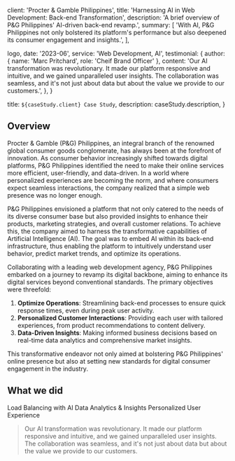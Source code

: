 
  client: 'Procter & Gamble Philippines',
  title: 'Harnessing AI in Web Development: Back-end Transformation',
  description:
    'A brief overview of P&G Philippines\' AI-driven back-end revamp.',
  summary: [
    'With AI, P&G Philippines not only bolstered its platform\'s performance but also deepened its consumer engagement and insights.',
 ],
 
 logo,
  date: '2023-06',
  service: 'Web Development, AI',
  testimonial: {
    author: { name: 'Marc Pritchard', role: 'Cheif Brand Officer' },
    content:
      'Our AI transformation was revolutionary. It made our platform responsive and intuitive, and we gained unparalleled user insights. The collaboration was seamless, and it\'s not just about data but about the value we provide to our customers.',
  },
}

  title: `${caseStudy.client} Case Study`,
  description: caseStudy.description,
}

## Overview


Procter & Gamble (P&G) Philippines, an integral branch of the renowned global consumer goods conglomerate, has always been at the forefront of innovation. As consumer behavior increasingly shifted towards digital platforms, P&G Philippines identified the need to make their online services more efficient, user-friendly, and data-driven. In a world where personalized experiences are becoming the norm, and where consumers expect seamless interactions, the company realized that a simple web presence was no longer enough.

P&G Philippines envisioned a platform that not only catered to the needs of its diverse consumer base but also provided insights to enhance their products, marketing strategies, and overall customer relations. To achieve this, the company aimed to harness the transformative capabilities of Artificial Intelligence (AI). The goal was to embed AI within its back-end infrastructure, thus enabling the platform to intuitively understand user behavior, predict market trends, and optimize its operations.

Collaborating with a leading web development agency, P&G Philippines embarked on a journey to revamp its digital backbone, aiming to enhance its digital services beyond conventional standards. The primary objectives were threefold:

1. **Optimize Operations**: Streamlining back-end processes to ensure quick response times, even during peak user activity.
2. **Personalized Customer Interactions**: Providing each user with tailored experiences, from product recommendations to content delivery.
3. **Data-Driven Insights**: Making informed business decisions based on real-time data analytics and comprehensive market insights.

This transformative endeavor not only aimed at bolstering P&G Philippines' online presence but also at setting new standards for digital consumer engagement in the industry.

## What we did
<TagList>
  <TagListItem>Load Balancing with AI</TagListItem>
  <TagListItem>Data Analytics & Insights</TagListItem>
  <TagListItem>Personalized User Experience</TagListItem>
  
</TagList>

<Blockquote
  author={{ name: 'Marc Pritchard', role: 'Chief Brand Officer' }}
  image={{ src: imageMarcPritchard}}
>
  Our AI transformation was revolutionary. It made our platform responsive and intuitive, and we gained unparalleled user insights. The collaboration was seamless, and it's not just about data but about the value we provide to our customers.
</Blockquote>

<StatList>
  <StatListItem value="70%" label="Reduction in Server Downtime" />
  <StatListItem value="40%" label="Increase in User Engagement" />
  <StatListItem value="25%" label="Growth in Sales" />
  <StatListItem value="35%" label="Enhanced Data Utlization" />
</StatList>


